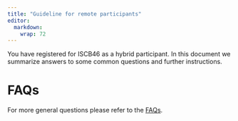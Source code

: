 ```yaml
---
title: "Guideline for remote participants"
editor: 
  markdown: 
    wrap: 72
---
```


You have registered for ISCB46 as a hybrid participant. In this document we summarize answers to some common questions and further instructions. 




# FAQs

For more general questions please refer to the [FAQs](faq.html).
